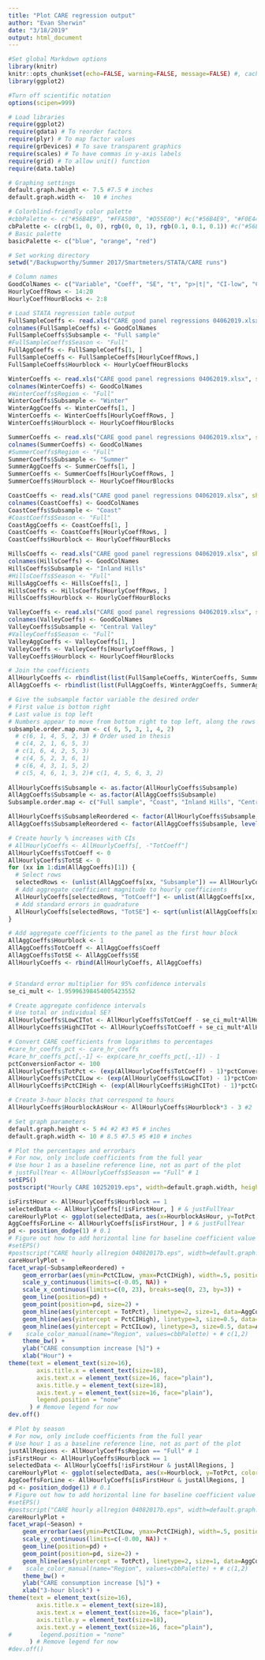 ```yaml
---
title: "Plot CARE regression output"
author: "Evan Sherwin"
date: "3/18/2019"
output: html_document
---
```


```r
#Set global Markdown options
library(knitr)
knitr::opts_chunk$set(echo=FALSE, warning=FALSE, message=FALSE) #, cache=TRUE)
library(ggplot2)

#Turn off scientific notation
options(scipen=999)
```

```r
# Load libraries
require(ggplot2)
require(gdata) # To reorder factors
require(plyr) # To map factor values
require(grDevices) # To save transparent graphics
require(scales) # To have commas in y-axis labels
require(grid) # To allow unit() function
require(data.table)
```

```r
# Graphing settings
default.graph.height <- 7.5 #7.5 # inches
default.graph.width <-  10 # inches

# Colorblind-friendly color palette
#cbbPalette <- c("#56B4E9", "#FFA500", "#D55E00") #c("#56B4E9", "#F0E442", "#D55E00")
cbPalette <- c(rgb(1, 0, 0), rgb(0, 0, 1), rgb(0.1, 0.1, 0.1)) #c("#56B4E9", "#FFA500", "#D55E00")
# Basic palette
basicPalette <- c("blue", "orange", "red")
```

```r
# Set working directory
setwd("/Backupworthy/Summer 2017/Smartmeters/STATA/CARE runs")

# Column names
GoodColNames <- c("Variable", "Coeff", "SE", "t", "p>|t|", "CI-low", "CI-high")
HourlyCoeffRows <- 14:20
HourlyCoeffHourBlocks <- 2:8

# Load STATA regression table output
FullSampleCoeffs <- read.xls("CARE good panel regressions 04062019.xlsx", sheet="Baseline Full", skip=13, header=TRUE)
colnames(FullSampleCoeffs) <- GoodColNames
FullSampleCoeffs$Subsample <- "Full sample"
#FullSampleCoeffs$Season <- "Full"
FullAggCoeffs <- FullSampleCoeffs[1, ]
FullSampleCoeffs <- FullSampleCoeffs[HourlyCoeffRows,]
FullSampleCoeffs$Hourblock <- HourlyCoeffHourBlocks

WinterCoeffs <- read.xls("CARE good panel regressions 04062019.xlsx", sheet="Winter", skip=13, header=TRUE)
colnames(WinterCoeffs) <- GoodColNames
#WinterCoeffs$Region <- "Full"
WinterCoeffs$Subsample <- "Winter"
WinterAggCoeffs <- WinterCoeffs[1, ]
WinterCoeffs <- WinterCoeffs[HourlyCoeffRows, ]
WinterCoeffs$Hourblock <- HourlyCoeffHourBlocks

SummerCoeffs <- read.xls("CARE good panel regressions 04062019.xlsx", sheet="Summer", skip=13, header=TRUE)
colnames(SummerCoeffs) <- GoodColNames
#SummerCoeffs$Region <- "Full"
SummerCoeffs$Subsample <- "Summer"
SummerAggCoeffs <- SummerCoeffs[1, ]
SummerCoeffs <- SummerCoeffs[HourlyCoeffRows, ]
SummerCoeffs$Hourblock <- HourlyCoeffHourBlocks

CoastCoeffs <- read.xls("CARE good panel regressions 04062019.xlsx", sheet="Coast", skip=13, header=TRUE)
colnames(CoastCoeffs) <- GoodColNames
CoastCoeffs$Subsample <- "Coast"
#CoastCoeffs$Season <- "Full"
CoastAggCoeffs <- CoastCoeffs[1, ]
CoastCoeffs <- CoastCoeffs[HourlyCoeffRows, ]
CoastCoeffs$Hourblock <- HourlyCoeffHourBlocks

HillsCoeffs <- read.xls("CARE good panel regressions 04062019.xlsx", sheet="Hills", skip=13, header=TRUE)
colnames(HillsCoeffs) <- GoodColNames
HillsCoeffs$Subsample <- "Inland Hills"
#HillsCoeffs$Season <- "Full"
HillsAggCoeffs <- HillsCoeffs[1, ]
HillsCoeffs <- HillsCoeffs[HourlyCoeffRows, ]
HillsCoeffs$Hourblock <- HourlyCoeffHourBlocks

ValleyCoeffs <- read.xls("CARE good panel regressions 04062019.xlsx", sheet="Valley", skip=13, header=TRUE)
colnames(ValleyCoeffs) <- GoodColNames
ValleyCoeffs$Subsample <- "Central Valley"
#ValleyCoeffs$Season <- "Full"
ValleyAggCoeffs <- ValleyCoeffs[1, ]
ValleyCoeffs <- ValleyCoeffs[HourlyCoeffRows, ]
ValleyCoeffs$Hourblock <- HourlyCoeffHourBlocks
```

```r
# Join the coefficients
AllHourlyCoeffs <- rbindlist(list(FullSampleCoeffs, WinterCoeffs, SummerCoeffs, CoastCoeffs, HillsCoeffs, ValleyCoeffs))
AllAggCoeffs <- rbindlist(list(FullAggCoeffs, WinterAggCoeffs, SummerAggCoeffs, CoastAggCoeffs, HillsAggCoeffs, ValleyAggCoeffs))
```

```r
# Give the subsample factor variable the desired order
# First value is bottom right
# Last value is top left
# Numbers appear to move from bottom right to top left, along the rows
subsample.order.map.num <- c( 6, 5, 3, 1, 4, 2)
  # c(6, 1, 4, 5, 2, 3) # Order used in thesis
  # c(4, 2, 1, 6, 5, 3)
  # c(1, 6, 4, 2, 5, 3)
  # c(4, 5, 2, 3, 6, 1)
  # c(6, 4, 3, 1, 5, 2)
  # c(5, 4, 6, 1, 3, 2)# c(1, 4, 5, 6, 3, 2)
  
AllHourlyCoeffs$Subsample <- as.factor(AllHourlyCoeffs$Subsample)
AllAggCoeffs$Subsample <- as.factor(AllAggCoeffs$Subsample)
Subsample.order.map <- c("Full sample", "Coast", "Inland Hills", "Central Valley", "Summer", "Winter")

AllHourlyCoeffs$SubsampleReordered <- factor(AllHourlyCoeffs$Subsample, levels(AllHourlyCoeffs$Subsample)[rev(subsample.order.map.num)])
AllAggCoeffs$SubsampleReordered <- factor(AllAggCoeffs$Subsample, levels(AllAggCoeffs$Subsample)[rev(subsample.order.map.num)])
```

```r
# Create hourly % increases with CIs
# AllHourlyCoeffs <- AllHourlyCoeffs[, -"TotCoeff"]
AllHourlyCoeffs$TotCoeff <- 0
AllHourlyCoeffs$TotSE <- 0
for (xx in 1:dim(AllAggCoeffs)[1]) {
  # Select rows
  selectedRows <- (unlist(AllAggCoeffs[xx, "Subsample"]) == AllHourlyCoeffs$Subsample)
  # Add aggregate coefficient magnitude to hourly coefficients
  AllHourlyCoeffs[selectedRows, "TotCoeff"] <- unlist(AllAggCoeffs[xx, "Coeff"]) + AllHourlyCoeffs[selectedRows, "Coeff"]
  # Add standard errors in quadrature
  AllHourlyCoeffs[selectedRows, "TotSE"] <- sqrt(unlist(AllAggCoeffs[xx, "SE"])^2 + AllHourlyCoeffs[selectedRows, "SE"]^2)
} 

# Add aggregate coefficients to the panel as the first hour block
AllAggCoeffs$Hourblock <- 1
AllAggCoeffs$TotCoeff <- AllAggCoeffs$Coeff
AllAggCoeffs$TotSE <- AllAggCoeffs$SE
AllHourlyCoeffs <- rbind(AllHourlyCoeffs, AllAggCoeffs)


# Standard error multiplier for 95% confidence intervals
se_ci_mult <- 1.95996398454005423552

# Create aggregate confidence intervals
# Use total or individual SE?
AllHourlyCoeffs$LowCITot <- AllHourlyCoeffs$TotCoeff - se_ci_mult*AllHourlyCoeffs$SE
AllHourlyCoeffs$HighCITot <- AllHourlyCoeffs$TotCoeff + se_ci_mult*AllHourlyCoeffs$SE
```


```r
# Convert CARE coefficients from logarithms to percentages
#care_hr_coeffs_pct <- care_hr_coeffs
#care_hr_coeffs_pct[,-1] <- exp(care_hr_coeffs_pct[,-1]) - 1
pctConversionFactor <- 100
AllHourlyCoeffs$TotPct <- (exp(AllHourlyCoeffs$TotCoeff) - 1)*pctConversionFactor
AllHourlyCoeffs$PctCILow <- (exp(AllHourlyCoeffs$LowCITot) - 1)*pctConversionFactor
AllHourlyCoeffs$PctCIHigh <- (exp(AllHourlyCoeffs$HighCITot) - 1)*pctConversionFactor
```

```r
# Create 3-hour blocks that correspond to hours
AllHourlyCoeffs$HourblockAsHour <- AllHourlyCoeffs$Hourblock*3 - 3 #2
```

```r
# Set graph parameters
default.graph.height <- 5 #4 #2 #3 #5 # inches
default.graph.width <- 10 # 8.5 #7.5 #5 #10 # inches
```

```r
# Plot the percentages and errorbars
# For now, only include coefficients from the full year
# Use hour 1 as a baseline reference line, not as part of the plot
# justFullYear <- AllHourlyCoeffs$Season == "Full" # 1
setEPS()
postscript("Hourly CARE 10252019.eps", width=default.graph.width, height=default.graph.height)

isFirstHour <- AllHourlyCoeffs$Hourblock == 1
selectedData <- AllHourlyCoeffs[!isFirstHour, ] # & justFullYear
careHourlyPlot <- ggplot(selectedData, aes(x=HourblockAsHour, y=TotPct, color=Subsample)) #, color=Season
AggCoeffsForLine <- AllHourlyCoeffs[isFirstHour, ] # & justFullYear
pd <- position_dodge(1) # 0.1
# Figure out how to add horizontal line for baseline coefficient value
#setEPS()
#postscript("CARE hourly allregion 04082017b.eps", width=default.graph.width, height=default.graph.height)
careHourlyPlot + 
facet_wrap(~SubsampleReordered) +
    geom_errorbar(aes(ymin=PctCILow, ymax=PctCIHigh), width=.5, position=pd) + # 0.3
    scale_y_continuous(limits=c(-0.05, NA)) +
    scale_x_continuous(limits=c(0, 23), breaks=seq(0, 23, by=3)) +
    geom_line(position=pd) +
    geom_point(position=pd, size=2) +
    geom_hline(aes(yintercept = TotPct), linetype=2, size=1, data=AggCoeffsForLine) + # , color=Season, linetype=Season
    geom_hline(aes(yintercept = PctCIHigh), linetype=3, size=0.5, data=AggCoeffsForLine) +
    geom_hline(aes(yintercept = PctCILow), linetype=3, size=0.5, data=AggCoeffsForLine) +
#    scale_color_manual(name="Region", values=cbbPalette) + # c(1,2)
    theme_bw() +
    ylab("CARE consumption increase [%]") +
    xlab("Hour") +
theme(text = element_text(size=16), 
        axis.title.x = element_text(size=18), 
        axis.text.x = element_text(size=16, face="plain"),
        axis.title.y = element_text(size=18), 
        axis.text.y = element_text(size=16, face="plain"),
        legend.position = "none"
      ) # Remove legend for now
dev.off()
```
```r
# Plot by season
# For now, only include coefficients from the full year
# Use hour 1 as a baseline reference line, not as part of the plot
justAllRegions <- AllHourlyCoeffs$Region == "Full" # 1
isFirstHour <- AllHourlyCoeffs$Hourblock == 1
selectedData <- AllHourlyCoeffs[!isFirstHour & justAllRegions, ]
careHourlyPlot <- ggplot(selectedData, aes(x=Hourblock, y=TotPct, color=Season)) #, color=Season
AggCoeffsForLine <- AllHourlyCoeffs[isFirstHour & justAllRegions, ]
pd <- position_dodge(1) # 0.1
# Figure out how to add horizontal line for baseline coefficient value
#setEPS()
#postscript("CARE hourly allregion 04082017b.eps", width=default.graph.width, height=default.graph.height)
careHourlyPlot + 
facet_wrap(~Season) +
    geom_errorbar(aes(ymin=PctCILow, ymax=PctCIHigh), width=.5, position=pd) + # 0.3
    scale_y_continuous(limits=c(-0.00, NA)) +
    geom_line(position=pd) +
    geom_point(position=pd, size=2) +
    geom_hline(aes(yintercept = TotPct), linetype=2, size=1, data=AggCoeffsForLine) + # , color=Season, linetype=Season
#    scale_color_manual(name="Region", values=cbbPalette) + # c(1,2)
    theme_bw() +
    ylab("CARE consumption increase [%]") +
    xlab("3-hour block") +
theme(text = element_text(size=16), 
        axis.title.x = element_text(size=18), 
        axis.text.x = element_text(size=16, face="plain"),
        axis.title.y = element_text(size=18), 
        axis.text.y = element_text(size=16, face="plain"),
#        legend.position = "none"
      ) # Remove legend for now
#dev.off()
```
